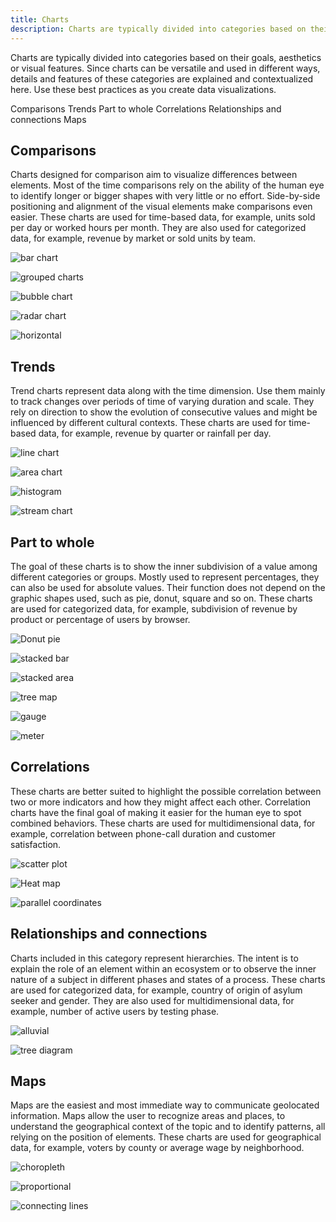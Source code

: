 ```yaml
---
title: Charts
description: Charts are typically divided into categories based on their goals, aesthetics or visual features. Since charts can be versatile and used in different ways, details and features of these categories are explained and contextualized here. Use these best practices as you create data visualizations.
---
```




<PageDescription>

Charts are typically divided into categories based on their goals, aesthetics or visual features. Since charts can be versatile and used in different ways, details and features of these categories are explained and contextualized here. Use these best practices as you create data visualizations.
</PageDescription>

<AnchorLinks>
  <AnchorLink>Comparisons</AnchorLink>
  <AnchorLink>Trends</AnchorLink>
  <AnchorLink>Part to whole</AnchorLink>
  <AnchorLink>Correlations</AnchorLink>
  <AnchorLink>Relationships and connections</AnchorLink>
  <AnchorLink>Maps</AnchorLink>
</AnchorLinks>

## Comparisons

Charts designed for comparison aim to visualize differences between elements. Most of the time comparisons rely on the ability of the human eye to identify longer or bigger shapes with very little or no effort. Side-by-side positioning and alignment of the visual elements make comparisons even easier. These charts are used for time-based data, for example, units sold per day or worked hours per month. They are also used for categorized data, for example, revenue by market or sold units by team.

<Row className="overview-card-group">
<Column  colMax={3} colXl={3} colLg={4} colMd={4} colSm={2} noGutterSm >
 <OverviewCard
    title="Bar chart"
    href="https://www.carbondesignsystem.com/data-visualization/basic-charts#bar-(vertical)"
    >

![bar chart](/images/charts/bar.svg)

</OverviewCard>
</Column>

<Column  colMax={3} colXl={4} colLg={4} colMd={4} colSm={2} noGutterSm >
 <OverviewCard
    title="Grouped bar"
    href="https://www.carbondesignsystem.com/data-visualization/basic-charts#grouped-bar-(discrete)"
    >

![grouped charts](/images/charts/bargrouped.svg)

</OverviewCard>
</Column>

<Column  colMax={3} colXl={4} colLg={4} colMd={4} colSm={2} noGutterSm >
 <OverviewCard
    title="Bubble chart"
    href="https://www.carbondesignsystem.com/data-visualization/basic-charts#bubble"
    >

![bubble chart](/images/charts/bubble.svg)

</OverviewCard>
</Column>

<Column  colMax={3} colXl={4} colLg={4} colMd={4} colSm={2} noGutterSm >
 <OverviewCard
    title="Radar chart"
    href="https://www.carbondesignsystem.com/data-visualization/basic-charts#radar"           
    >

![radar chart](/images/charts/radar.svg)

</OverviewCard>
</Column>

<Column  colMax={3} colXl={4} colLg={4} colMd={4} colSm={2} noGutterSm >
 <OverviewCard
    title="Horizontal bar chart"
    href="https://www.carbondesignsystem.com/data-visualization/basic-charts#bar-(horizontal)"
    >

![horizontal](/images/charts/barhoriz.svg)

</OverviewCard>
</Column>
</Row>


## Trends

Trend charts represent data along with the time dimension. Use them mainly to track changes over periods of time of varying duration and scale. They rely on direction to show the evolution of consecutive values and might be influenced by different cultural contexts. These charts are used for time-based data, for example, revenue by quarter or rainfall per day.

<Row className="overview-card-group">

<Column  colMax={3} colXl={4} colLg={4} colMd={4} colSm={2} noGutterSm >
 <OverviewCard
    title="Line chart"
    href="https://www.carbondesignsystem.com/data-visualization/basic-charts#line"
    >

![line chart](/images/charts/line.svg)

</OverviewCard>
</Column>

<Column  colMax={3} colXl={4} colLg={4} colMd={4} colSm={2} noGutterSm >
 <OverviewCard
    title="Area chart"
    href="https://www.carbondesignsystem.com/data-visualization/basic-charts#area"
    >

![area chart](/images/charts/area.svg)

</OverviewCard>
</Column>

<Column  colMax={3} colXl={4} colLg={4} colMd={4} colSm={2} noGutterSm >
 <OverviewCard
    title="Histogram"
    disabled
    >

![histogram](/images/charts/histogram.svg)

</OverviewCard>
</Column>

<Column  colMax={3} colXl={4} colLg={4} colMd={4} colSm={2} noGutterSm >
 <OverviewCard
    title="Stream chart"
    disabled
    >

![stream chart](/images/charts/stream.svg)

</OverviewCard>
</Column>

</Row>

## Part to whole

The goal of these charts is to show the inner subdivision of a value among different categories or groups. Mostly used to represent percentages, they can also be used for absolute values. Their function does not depend on the graphic shapes used, such as pie, donut, square and so on. These charts are used for categorized data, for example, subdivision of revenue by product or percentage of users by browser.

<Row className="overview-card-group">

<Column  colMax={3} colXl={4} colLg={4} colMd={4} colSm={2} noGutterSm >
 <OverviewCard
    title="Donut / pie"
    href="https://www.carbondesignsystem.com/data-visualization/basic-charts#donut"
    >

![Donut pie](/images/charts/donut.svg)

</OverviewCard>
</Column>

<Column  colMax={3} colXl={4} colLg={4} colMd={4} colSm={2} noGutterSm >
 <OverviewCard
    title="Stacked bar"
    href="https://www.carbondesignsystem.com/data-visualization/basic-charts#stacked-bar-(discrete)"
    >

![stacked bar](/images/charts/barstack.svg)

</OverviewCard>
</Column>

<Column  colMax={3} colXl={4} colLg={4} colMd={4} colSm={2} noGutterSm >
 <OverviewCard
    title="Stacked area"
    href="https://www.carbondesignsystem.com/data-visualization/basic-charts#area"
    >

![stacked area](/images/charts/areastack.svg)

</OverviewCard>
</Column>

<Column  colMax={3} colXl={4} colLg={4} colMd={4} colSm={2} noGutterSm>
 <OverviewCard
    title="Tree map"
    href="https://www.carbondesignsystem.com/data-visualization/advanced-charts#tree-maps"
    >

![tree map](/images/charts/treemap.svg)

</OverviewCard>
</Column>

<Column  colMax={3} colXl={4} colLg={4} colMd={4} colSm={2} noGutterSm >
 <OverviewCard
    title="Gauge"
    href="https://www.carbondesignsystem.com/data-visualization/basic-charts#gauge"
    >

![gauge](/images/charts/gauge.svg)

</OverviewCard>
</Column>

<Column  colMax={3} colXl={4} colLg={4} colMd={4} colSm={2} noGutterSm >
 <OverviewCard
    title="Meter"
    href="https://www.carbondesignsystem.com/data-visualization/basic-charts#meter"
    >

![meter](/images/charts/meter.svg)

</OverviewCard>
</Column>

</Row>

## Correlations

These charts are better suited to highlight the possible correlation between two or more indicators and how they might affect each other. Correlation charts have the final goal of making it easier for the human eye to spot combined behaviors. These charts are used for multidimensional data, for example, correlation between phone-call duration and customer satisfaction.

<Row className="overview-card-group">
<Column  colMax={3} colXl={4} colLg={4} colMd={4} colSm={2} noGutterSm>
 <OverviewCard
    title="Scatterplot"
    href="https://www.carbondesignsystem.com/data-visualization/basic-charts#scatter"
    >

![scatter plot](images/charts/scatter.svg)

</OverviewCard>
</Column>
<Column  colMax={3} colXl={4} colLg={4} colMd={4} colSm={2} noGutterSm >
 <OverviewCard
    title="Heatmap"
    tag="Design only"           
    href="https://www.carbondesignsystem.com/data-visualization/advanced-charts#heat-maps"
    >

![Heat map](images/charts/heatmap.svg)

</OverviewCard>
</Column>
<Column  colMax={3} colXl={4} colLg={4} colMd={4} colSm={2} noGutterSm >
 <OverviewCard
    title="Parallel coordinates"
    tag="Design only"
    href="https://www.carbondesignsystem.com/data-visualization/advanced-charts#parallel-coordinates"
    >

![parallel  coordinates](images/charts/parallel.svg)

</OverviewCard>
</Column>
</Row>

## Relationships and connections

Charts included in this category represent hierarchies. The intent is to explain the role of an element within an ecosystem or to observe the inner nature of a subject in different phases and states of a process. These charts are used for categorized data, for example, country of origin of asylum seeker and gender. They are also used for multidimensional data, for example, number of active users by testing phase.

<Row className="overview-card-group">
<Column  colMax={3} colXl={4} colLg={4} colMd={4} colSm={2} noGutterSm >
 <OverviewCard
    title="Alluvial diagram"
    tag="Design only"
    href="https://www.carbondesignsystem.com/data-visualization/advanced-charts#alluvial-diagrams"
    >

![alluvial](images/charts/alluvial.svg)

</OverviewCard>
</Column>
<Column  colMax={3} colXl={4} colLg={4} colMd={4} colSm={2} noGutterSm >
 <OverviewCard
    title="Tree diagram"
    tag="Design only"
    href="https://www.carbondesignsystem.com/data-visualization/advanced-charts#network-diagrams"
    >

![tree diagram](images/charts/treediagram.svg)

</OverviewCard>
</Column>
</Row>

## Maps

Maps are the easiest and most immediate way to communicate geolocated information. Maps allow the user to recognize areas and places, to understand the geographical context of the topic and to identify patterns, all relying on the position of elements. These charts are used for geographical data, for example, voters by county or average wage by neighborhood.

<Row className="overview-card-group">
<Column  colMax={3} colXl={4} colLg={4} colMd={4} colSm={2} noGutterSm >
 <OverviewCard
    title="Choropleth map"
    tag="Design only"
    href="https://www.carbondesignsystem.com/data-visualization/advanced-charts#geographic-overlays"
    >

![choropleth](images/charts/geo-choropleth.svg)

</OverviewCard>
</Column>
<Column  colMax={3} colXl={4} colLg={4} colMd={4} colSm={2} noGutterSm >
 <OverviewCard
    title="Proportional symbol"
    tag="Design only"
    href="https://www.carbondesignsystem.com/data-visualization/advanced-charts#proportional-symbol-map"
    >

![proportional](images/charts/geo-proportion.svg)

</OverviewCard>
</Column>
<Column  colMax={3} colXl={4} colLg={4} colMd={4} colSm={2} noGutterSm >
 <OverviewCard
    title="Connecting lines"
    tag="Design only"
    href="https://www.carbondesignsystem.com/data-visualization/advanced-charts#connection-map"
    >

![connecting lines](images/charts/geo-connection.svg)

</OverviewCard>
</Column>
</Row>












